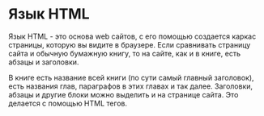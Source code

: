 # Язык HTML

Язык HTML - это основа web сайтов, с его помощью создается каркас страницы, которую вы видите в браузере. Если сравнивать страницу сайта и обычную бумажную книгу, то на сайте, как и в книге, есть абзацы и заголовки.

В книге есть название всей книги (по сути самый главный заголовок), есть названия глав, параграфов в этих главах и так далее. Заголовки, абзацы и другие блоки можно выделить и на странице сайта. Это делается с помощью HTML тегов.